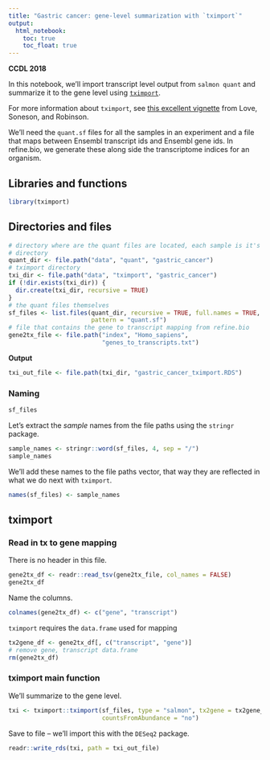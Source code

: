```yaml
---
title: "Gastric cancer: gene-level summarization with `tximport`"
output:   
  html_notebook: 
    toc: true
    toc_float: true
---
```


**CCDL 2018**

In this notebook, we'll import transcript level output from `salmon quant` and
summarize it to the gene level using [`tximport`](https://bioconductor.org/packages/release/bioc/html/tximport.html).

For more information about `tximport`, see [this excellent vignette](https://bioconductor.org/packages/release/bioc/vignettes/tximport/inst/doc/tximport.html) from Love, Soneson, and Robinson.

We'll need the `quant.sf` files for all the samples in an experiment and a file
that maps between Ensembl transcript ids and Ensembl gene ids.
In refine.bio, we generate these along side the transcriptome indices for an
organism.

## Libraries and functions

```r
library(tximport)
```

## Directories and files

```r
# directory where are the quant files are located, each sample is it's own
# directory
quant_dir <- file.path("data", "quant", "gastric_cancer")
# tximport directory
txi_dir <- file.path("data", "tximport", "gastric_cancer")
if (!dir.exists(txi_dir)) {
  dir.create(txi_dir, recursive = TRUE)
}
# the quant files themselves
sf_files <- list.files(quant_dir, recursive = TRUE, full.names = TRUE,
                       pattern = "quant.sf")
# file that contains the gene to transcript mapping from refine.bio
gene2tx_file <- file.path("index", "Homo_sapiens",
                          "genes_to_transcripts.txt")
```

**Output**

```r
txi_out_file <- file.path(txi_dir, "gastric_cancer_tximport.RDS")
```

### Naming

```r
sf_files
```

Let's extract the _sample_ names from the file paths using the `stringr` 
package.

```r
sample_names <- stringr::word(sf_files, 4, sep = "/")
sample_names
```

We'll add these names to the file paths vector, that way they are reflected in
what we do next with `tximport`.

```r
names(sf_files) <- sample_names
```

## tximport

### Read in tx to gene mapping

There is no header in this file.

```r
gene2tx_df <- readr::read_tsv(gene2tx_file, col_names = FALSE)
gene2tx_df
```

Name the columns. 

```r
colnames(gene2tx_df) <- c("gene", "transcript")
```

`tximport` requires the `data.frame` used for mapping 

```r
tx2gene_df <- gene2tx_df[, c("transcript", "gene")]
# remove gene, transcript data.frame
rm(gene2tx_df)
```

### tximport main function

We'll summarize to the gene level.

```r
txi <- tximport::tximport(sf_files, type = "salmon", tx2gene = tx2gene_df,
                          countsFromAbundance = "no")
```

Save to file -- we'll import this with the `DESeq2` package.

```r
readr::write_rds(txi, path = txi_out_file)
```

